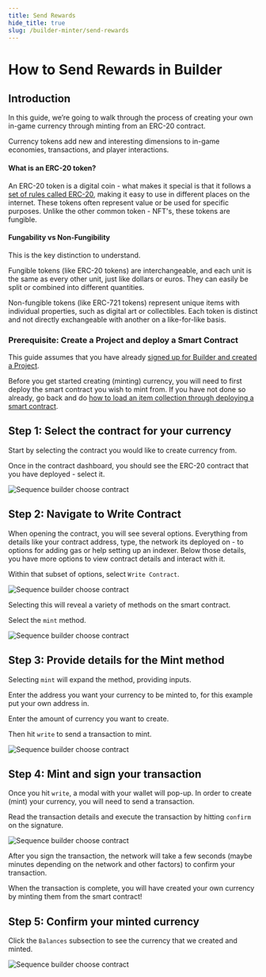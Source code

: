 ```yaml
---
title: Send Rewards
hide_title: true
slug: /builder-minter/send-rewards
---
```

# How to Send Rewards in Builder

## Introduction

In this guide, we’re going to walk through the process of creating your own in-game currency through minting from an ERC-20 contract. 

Currency tokens add new and interesting dimensions to in-game economies, transactions, and player interactions. 

#### What is an ERC-20 token?

An ERC-20 token is a digital coin - what makes it special is that it follows a [set of rules called ERC-20](https://ethereum.org/en/developers/docs/standards/tokens/erc-20/), making it easy to use in different places on the internet. These tokens often represent value or be used for specific purposes. Unlike the other common token - NFT's, these tokens are fungible.

#### Fungability vs Non-Fungibility

This is the key distinction to understand.

Fungible tokens (like ERC-20 tokens) are interchangeable, and each unit is the same as every other unit, just like dollars or euros. They can easily be split or combined into different quantities.

Non-fungible tokens (like ERC-721 tokens) represent unique items with individual properties, such as digital art or collectibles. Each token is distinct and not directly exchangeable with another on a like-for-like basis.


### Prerequisite: Create a Project and deploy a Smart Contract

This guide assumes that you have already [signed up for Builder and created a Project](/guides/signup-and-create-a-project).

Before you get started creating (minting) currency, you will need to first deploy the smart contract you wish to mint from. If you have not done so already, go back and do [how to load an item collection through deploying a smart contract](/guides/deploy-an-item-collection-contract).

## Step 1: Select the contract for your currency

Start by selecting the contract you would like to create currency from.

Once in the contract dashboard, you should see the ERC-20 contract that you have deployed - select it.


![Sequence builder choose contract](/img/builder/builder_choose_contract_mint_currency.png)


## Step 2: Navigate to Write Contract

When opening the contract, you will see several options. Everything from details like your contract address, type, the network its deployed on - to options for adding gas or help setting up an indexer. Below those details, you have more options to view contract details and interact with it.

Within that subset of options, select `Write Contract`.


![Sequence builder choose contract](/img/builder/builder_select_write_contract_mint_currency.png)


Selecting this will reveal a variety of methods on the smart contract.

Select the `mint` method.


![Sequence builder choose contract](/img/builder/builder_select_mint_method_mint_currency.png)



## Step 3: Provide details for the Mint method

Selecting `mint` will expand the method, providing inputs. 

Enter the address you want your currency to be minted to, for this example put your own address in.

Enter the amount of currency you want to create.

Then hit `write` to send a transaction to mint.


![Sequence builder choose contract](/img/builder/builder_fill_mint_details_mint_currency.png)


## Step 4: Mint and sign your transaction

Once you hit `write`, a modal with your wallet will pop-up. In order to create (mint) your currency, you will need to send a transaction.

Read the transaction details and execute the transaction by hitting `confirm` on the signature.


![Sequence builder choose contract](/img/builder/builder_sign_transaction_mint_currency.png)


After you sign the transaction, the network will take a few seconds (maybe minutes depending on the network and other factors) to confirm your transaction.

When the transaction is complete, you will have created your own currency by minting them from the smart contract!

## Step 5: Confirm your minted currency

Click the `Balances` subsection to see the currency that we created and minted.


![Sequence builder choose contract](/img/builder/builder_confirm_mint_currency.png)
